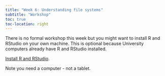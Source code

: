 ```yaml
---
title: "Week 6: Understanding file systems"
subtitle: "Workshop"
toc: true
toc-location: right
---
```


There is no formal workshop this week but you might want to install R and RStudio on your own machine. This is optional because University computers already have R and RStudio installed.

[Install R and RStudio](https://3mmarand.github.io/comp4biosci/first_steps_rstudio.html#installing-r-and-rstudio).

Note you need a computer - not a tablet.
